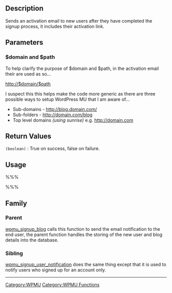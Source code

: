 == Description ==
Sends an activation email to new users after they have completed the signup process, it includes their activation link.

== Parameters ==
{{Parameter|$domain|string|Domain of the new blog (see explanation below).}}
{{Parameter|$path|string|Path of the new blog (see explanation below).}}
{{Parameter|$title|string|Title of the new blog.}}
{{Parameter|$user|string|New users username.}}
{{Parameter|$user_email|string|New users email address.}}
{{Parameter|$key|string|Activation key.}}

=== $domain and $path ===

To help clarify the purpose of $domain and $path, in the activation email their are used as so...

http://$domain/$path

I suspect this this helps make the code more generic as there are three possible ways to setup WordPress MU that I am aware of...
*Sub-domains - http://blog.domain.com/
*Sub-folders - http://domain.com/blog
*Top level domains <i>(using sunrise)</i> e.g. http://domain.com

== Return Values ==
; <tt>(boolean)</tt> : True on success, false on failure.

== Usage ==
%%%<?php wpmu_signup_blog_notification($domain, $path, $title, $user, $user_email, $key); ?>%%%

== Family ==
===Parent===
[[WPMU_Functions/wpmu_signup_blog|wpmu_signup_blog]] calls this function to send the email notification to the end user, the parent function handles the storing of the new user and blog details into the database.

===Sibling===
[[WPMU_Functions/wpmu_signup_user_notification|wpmu_signup_user_notification]] does the same thing except that it is used to notify users who signed up for an account only.

----

[[Category:WPMU]]
[[Category:WPMU Functions]]